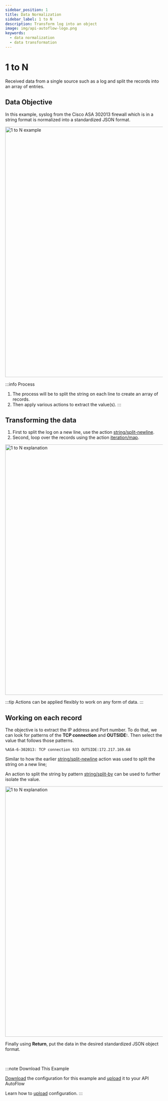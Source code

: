 ```yaml
---
sidebar_position: 1
title: Data Normalization
sidebar_label: 1 to N
description: Transform log into an object
image: img/api-autoflow-logo.png
keywords:
  - data normalization
  - data transformation
---
```



# 1 to N

Received data from a single source such as a log and split the records into an array of entries.

## Data Objective

In this example, syslog from the Cisco ASA 302013 firewall which is in a string format is normalized into a standardized JSON format.

<img src={img_1to_n_example} alt="1 to N example" class="myResponsiveImg" width="800px"/>

:::info Process
1. The process will be to split the string on each line to create an array of records.
2. Then apply various actions to extract the value(s).
:::

## Transforming the data

1. First to split the log on a new line, use the action [string/split-newline](Documentation/actions-library/data/string/action-string-split-by-newline.mdx).
2. Second, loop over the records using the action [iteration/map](Documentation/actions-library/flow/iteration/action-iteration-map.mdx).


<img src={img_1to_n_explanation_min} alt="1 to N explanation" class="myResponsiveImg" width="800px"/>

:::tip
Actions can be applied flexibly to work on any form of data.
:::

## Working on each record

The objective is to extract the IP address and Port number. To do that, we can look for patterns of the **TCP connection** and **OUTSIDE:**. Then select the value that follows those patterns.

```
%ASA-6-302013: TCP connection 933 OUTSIDE:172.217.169.68
```

Similar to how the earlier [string/split-newline](Documentation/actions-library/data/string/action-string-split-by-newline.mdx) action was used to split the string on a new line;

An action to split the string by pattern [string/split-by](Documentation/actions-library/data/string/action-string-split-by.mdx) can be used to further isolate the value.  

<img src={img_1to_n_explanation_1} alt="1 to N explanation" class="myResponsiveImg" width="800px"/>

Finally using **Return**, put the data in the desired standardized JSON object format.

&nbsp;<br />

:::note Download This Example

<div>
    <a target="_blank" href="pathname:///file/config-data-transformation-example.json" download>Download</a> the configuration for this example and <a href="../../../Documentation/Guide/Settings/#upload-configuration">upload</a> it to your API AutoFlow
</div>

Learn how to [upload](../../../Documentation/Guide/Settings/#upload-configuration) configuration.
:::